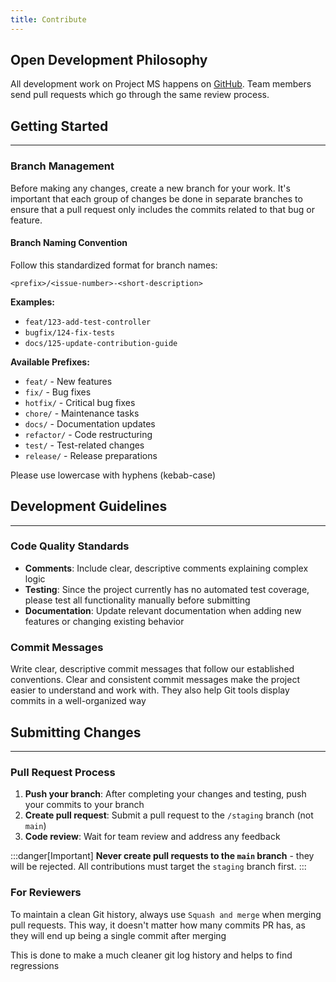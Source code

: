 ```yaml
---
title: Contribute
---
```




## Open Development Philosophy

All development work on Project MS happens on [GitHub](https://github.com/OAMK-tietotekniikka/ProjectsMS).
Team members send pull requests which go through the same review process.

## Getting Started
---

### Branch Management

Before making any changes, create a new branch for your work.
It's important that each group of changes be done in separate branches to ensure that a pull request only includes the commits related to that bug or feature.

#### Branch Naming Convention

Follow this standardized format for branch names:

```
<prefix>/<issue-number>-<short-description>
```

**Examples:**
- `feat/123-add-test-controller`
- `bugfix/124-fix-tests`
- `docs/125-update-contribution-guide`

**Available Prefixes:**
- `feat/` - New features
- `fix/` - Bug fixes
- `hotfix/` - Critical bug fixes
- `chore/` - Maintenance tasks
- `docs/` - Documentation updates
- `refactor/` - Code restructuring
- `test/` - Test-related changes
- `release/` - Release preparations

Please use lowercase with hyphens (kebab-case)


## Development Guidelines
---
### Code Quality Standards

- **Comments**: Include clear, descriptive comments explaining complex logic
- **Testing**: Since the project currently has no automated test coverage, please test all functionality manually before submitting
- **Documentation**: Update relevant documentation when adding new features or changing existing behavior

### Commit Messages

Write clear, descriptive commit messages that follow our established conventions.
Clear and consistent commit messages make the project easier to understand and work with.
They also help Git tools display commits in a well-organized way

<LinkCard
    title="How to commit"
    href="/docs/en/how-to/commit/"
/>

## Submitting Changes
---

### Pull Request Process

1. **Push your branch**: After completing your changes and testing, push your commits to your branch
2. **Create pull request**: Submit a pull request to the `/staging` branch (not `main`)
3. **Code review**: Wait for team review and address any feedback

:::danger[Important]
**Never create pull requests to the `main` branch** - they will be rejected.
All contributions must target the `staging` branch first.
:::


### For Reviewers

To maintain a clean Git history, always use `Squash and merge` when merging pull requests.
This way, it doesn't matter how many commits PR has, as they will end up being a single commit after merging

This is done to make a much cleaner git log history and helps to find regressions
